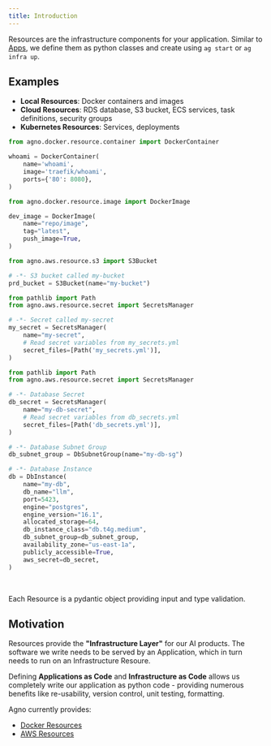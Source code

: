 ```yaml
---
title: Introduction
---
```


Resources are the infrastructure components for your application. Similar to [Apps](/templates/apps/introduction), we define them as python classes and create using `ag start` or `ag infra up`.

## Examples

- **Local Resources**: Docker containers and images
- **Cloud Resources**: RDS database, S3 bucket, ECS services, task definitions, security groups
- **Kubernetes Resources**: Services, deployments

<CodeGroup>

```python Docker Container
from agno.docker.resource.container import DockerContainer

whoami = DockerContainer(
    name='whoami',
    image='traefik/whoami',
    ports={'80': 8080},
)
```

```python Docker Image
from agno.docker.resource.image import DockerImage

dev_image = DockerImage(
    name="repo/image",
    tag="latest",
    push_image=True,
)
```

```python S3 Bucket
from agno.aws.resource.s3 import S3Bucket

# -*- S3 bucket called my-bucket
prd_bucket = S3Bucket(name="my-bucket")
```

```python Secret
from pathlib import Path
from agno.aws.resource.secret import SecretsManager

# -*- Secret called my-secret
my_secret = SecretsManager(
    name="my-secret",
    # Read secret variables from my_secrets.yml
    secret_files=[Path('my_secrets.yml')],
)
```

```python RDS Database
from pathlib import Path
from agno.aws.resource.secret import SecretsManager

# -*- Database Secret
db_secret = SecretsManager(
    name="my-db-secret",
    # Read secret variables from db_secrets.yml
    secret_files=[Path('db_secrets.yml')],
)

# -*- Database Subnet Group
db_subnet_group = DbSubnetGroup(name="my-db-sg")

# -*- Database Instance
db = DbInstance(
    name="my-db",
    db_name="llm",
    port=5423,
    engine="postgres",
    engine_version="16.1",
    allocated_storage=64,
    db_instance_class="db.t4g.medium",
    db_subnet_group=db_subnet_group,
    availability_zone="us-east-1a",
    publicly_accessible=True,
    aws_secret=db_secret,
)
```

</CodeGroup>

<br />

<Tip>

Each Resource is a pydantic object providing input and type validation.

</Tip>

## Motivation

Resources provide the **"Infrastructure Layer"** for our AI products. The software we write needs to be served by an Application, which in turn needs to run on an Infrastructure Resoure.

Defining **Applications as Code** and **Infrastructure as Code** allows us completely write our application as python code - providing numerous benefits like re-usability, version control, unit testing, formatting.

Agno currently provides:

- [Docker Resources](/templates/resources/docker/introduction)
- [AWS Resources](/templates/resources/aws/introduction)

